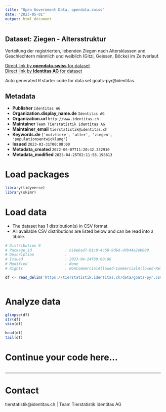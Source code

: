 ```yaml
---
title: "Open Government Data, opendata.swiss"
date: "2023-05-01"
output: html_document
---
```


## Dataset: Ziegen - Altersstruktur

Verteilung der registrierten, lebenden Ziegen nach Altersklassen und Geschlechtern männlich und weiblich (Gitzi, Geissen, Böcke) im Zeitverlauf. 

[Direct link by **opendata.swiss** for dataset](https://opendata.swiss/de/dataset/ziegen-altersstruktur)<br>
[Direct link by **Identitas AG** for dataset](https://tierstatistik.identitas.ch/)

Auto generated R starter code for data set goats-pyr@identitas.

## Metadata

- **Publisher** `Identitas AG`
- **Organization.display_name.de** `Identitas AG`
- **Organization.url** `http://www.identitas.ch`
- **Maintainer** `Team Tierstatistik Identitas AG`
- **Maintainer_email** `tierstatistik@identitas.ch`
- **Keywords.de** `['nutztiere', 'alter', 'ziegen', 'populationsentwicklung']`
- **Issued** `2023-03-31T00:00:00`
- **Metadata_created** `2022-06-07T11:20:42.232910`
- **Metadata_modified** `2023-04-25T02:11:58.198613`


# Load packages

```r

library(tidyverse)
library(skimr)

```

# Load data

-   The dataset has 1 distribution(s) in CSV format.
-   All available CSV distributions are listed below and can be read into a tibble.

```r

# Distribution 0
# Package_id               : b16e6ad7-b1c0-4c58-9d6d-d4b44a2eb080
# Description              : 
# Issued                   : 2023-04-24T00:00:00
# Modified                 : None
# Rights                   : NonCommercialAllowed-CommercialAllowed-ReferenceRequired

df <- read_delim('https://tierstatistik.identitas.ch/data/goats-pyr.csv')



```

# Analyze data

```r

glimpse(df)
str(df)
skim(df)

head(df)
tail(df)

```

# Continue your code here...

```r

```

------------------------------------------------------------------------

# Contact

tierstatistik@identitas.ch | Team Tierstatistik Identitas AG
